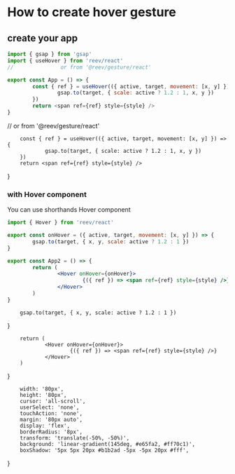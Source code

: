 # How to create hover gesture

## create your app

```js
import { gsap } from 'gsap'
import { useHover } from 'reev/react'
//               or from '@reev/gesture/react'

export const App = () => {
        const { ref } = useHover(({ active, target, movement: [x, y] }) => {
                gsap.to(target, { scale: active ? 1.2 : 1, x, y })
        })
        return <span ref={ref} style={style} />
}
```

//               or from '@reev/gesture/react'

        const { ref } = useHover(({ active, target, movement: [x, y] }) => {
                gsap.to(target, { scale: active ? 1.2 : 1, x, y })
        })
        return <span ref={ref} style={style} />
}

<App />

### with Hover component

You can use shorthands Hover component

```jsx
import { Hover } from 'reev/react'

export const onHover = ({ active, target, movement: [x, y] }) => {
        gsap.to(target, { x, y, scale: active ? 1.2 : 1 })
}

export const App2 = () => {
        return (
                <Hover onHover={onHover}>
                        {({ ref }) => <span ref={ref} style={style} />}
                </Hover>
        )
}
```


        gsap.to(target, { x, y, scale: active ? 1.2 : 1 })
}

        return (
                <Hover onHover={onHover}>
                        {({ ref }) => <span ref={ref} style={style} />}
                </Hover>
        )
}

<App2 />

        width: '80px',
        height: '80px',
        cursor: 'all-scroll',
        userSelect: 'none',
        touchAction: 'none',
        margin: '80px auto',
        display: 'flex',
        borderRadius: '8px',
        transform: 'translate(-50%, -50%)',
        background: 'linear-gradient(145deg, #e65fa2, #ff70c1)',
        boxShadow: '5px 5px 20px #b1b2ad -5px -5px 20px #fff',
}
